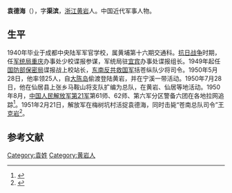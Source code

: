 '''袁德海'''（{{bd|1920年||1951年|}}），字'''渠滨'''，[[浙江|浙江]][[黄岩区|黄岩]]人。中国近代军事人物。

== 生平 ==
1940年毕业于成都中央陆军军官学校，属黄埔第十六期交通科。[[抗日战争|抗日战争]]时期，任[[军统局|军统局]][[重庆|重庆]]办事处少校谍报参谋，军统局驻[[宜宾|宜宾]]办事处谍报组长。1949年起任[[国防部保密局|国防部保密局]]谍报战上校站长，[[东南反共救国军|东南反共救国军]]括苍纵队少将司令。1950年5月28日，他率领25人，自[[大陈岛|大陈岛]]偷渡登陆黄岩，并在宁溪一带活动。1950年7月28日，他在仙居县上张乡马鞍山将支队扩编为总队，在黄岩、仙居等地活动。1950年8月，[[中国人民解放军第21军|中国人民解放军第21军]]第61师、62师、第六军分区警备六团在各地拉网追踪<ref>{{Cite book|title=仙居剿匪纪实|last=中共仙居县委党史研究室编；朱士新主编|first=|publisher=北京：[[中国广播电视出版社|中国广播电视出版社]]|year=1994.05|isbn=7-5043-2514-7|location=|pages=134-139}}</ref>。1951年2月21日，解放军在梅树坑村活捉袁德海，同时击毙“苍南总队司令”[[王克岩|王克岩]]<ref>{{Cite book|title=浙东军事芜史 下|last=朱汝略，奚永宽编著|first=|publisher=长春：[[吉林文史出版社|吉林文史出版社]]|year=2005.09|isbn=7-80626-661-5|location=|pages=923}}</ref>。

== 参考文献 ==
{{reflist}}

[[Category:袁姓|Category:袁姓]]
[[Category:黄岩人|Category:黄岩人]]